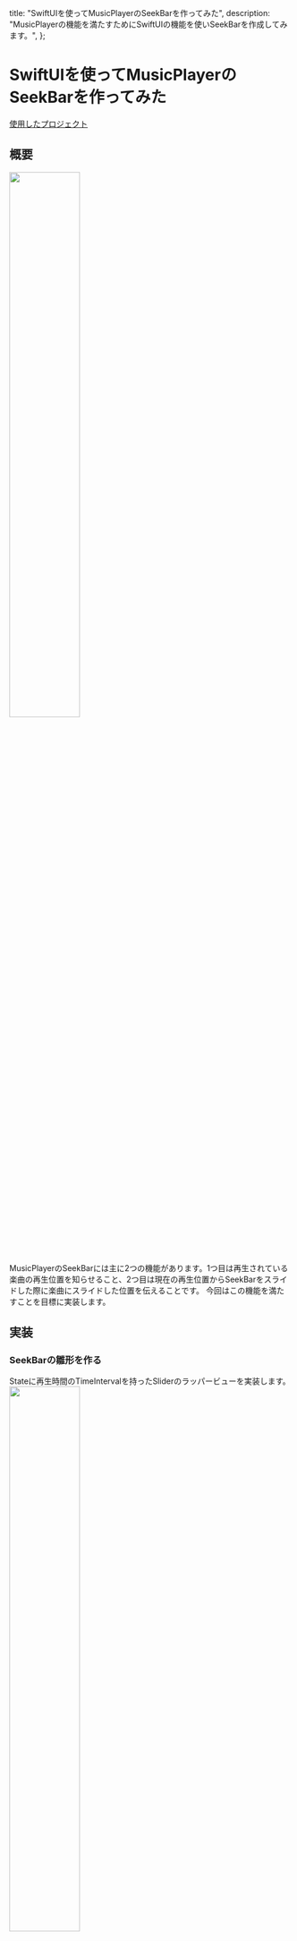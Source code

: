 
  title: "SwiftUIを使ってMusicPlayerのSeekBarを作ってみた",
  description:
    "MusicPlayerの機能を満たすためにSwiftUIの機能を使いSeekBarを作成してみます。",
};

# SwiftUIを使ってMusicPlayerのSeekBarを作ってみた

[使用したプロジェクト](https://github.com/g4zeru/AudioPlayerWithSwiftUI)

## 概要
<Image src="/20200612/image1.png" width="50%"/><br/>
MusicPlayerのSeekBarには主に2つの機能があります。1つ目は再生されている楽曲の再生位置を知らせること、2つ目は現在の再生位置からSeekBarをスライドした際に楽曲にスライドした位置を伝えることです。
今回はこの機能を満たすことを目標に実装します。

## 実装
### SeekBarの雛形を作る
Stateに再生時間のTimeIntervalを持ったSliderのラッパービューを実装します。
<Image src="/20200612/image0.png" width="50%"/><br/>
ちなみにaccentColorを指定するとSliderのleft borderがaccentColorになります。

### 現在の再生位置を表示する
現在の再生位置を知らせる方法として、ラベルで再生した秒数、終了時までのカウントダウンを表示することに加え、SliderのThumbの位置で表現することができます。

Viewの実装に入る前に便利なUtilityを用意しようと思います。MediaPlayerの再生時間などはTimeIntervalで表現されているので、CalendarにTimeIntervalをStringに変換するExtensionを用意します。

<Image src="/20200612/image2.png" width="90%"/><br/>
TimeInterval(Double)に実装しても良かったのですが、時間の加工などはCalendarに書くようにしているので今回はCalendarに実装しました。ここら辺は好みだと思います。

ではこのUtilityを使って、再生した時間、終了時までのカウントダウンを表示していきます。

SliderのInitializerにはminimumValueLabelとmaximumValueLabelが用意されており、特に左右のラベル表示位置にこだわりはないのでこちらを使用します。
Initializerに使用するMusicPlayerControllerを受け取って再生情報を使用します。
<Image src="/20200612/image3.png" width="90%"/><br/>

しかしこのままではSwiftUI側にPlayerの再生時間が変更されたことが通知されないので、最初の一回のみレンダリングされます。そこでTimerを使用してSliderに定期的にイベントを送信します。UIViewControllerを使っていた際は[Timer.scheduledTimer](https://developer.apple.com/documentation/foundation/timer/2091889-scheduledtimer)こちらを使っていましたが、SwiftUIで使用する場合は非常に面倒臭いです。そこで、SwiftUIのViewに用意されている[onReceive](https://developer.apple.com/documentation/swiftui/view/3365935-onreceive)メソッドを使用してSliderにイベントを流します。
<Image src="/20200612/image4.png" width="90%"/><br/>
1秒間隔でSliderにイベントを流すことができました。

### SeekBarをスライドさせて時にMusicPlayerControllerに伝達する

スライダーにイベントを流し込み、再生情報を表示することができました。しかしこのままでは表示はできてもユーザーから変更することはできません。そこでSeekBarにisEdittingステートを用意して変更状態を管理します。

Sliderの[InitializerにはonEditingChangedが用意されていて](https://developer.apple.com/documentation/swiftui/slider/3365403-init)編集時のハンドリングを行うことができます。
それに加て、先ほど追加したTimerのイベントにisEditingを考慮した実装に変更します。
<Image src="/20200612/image5.png" width="90%"/><br/>

以上の実装によって、ユーザーのアクションと競合しない形でSliderにイベントを流すことができました。

### まとめ

今回使用したonReceiveなどSwiftUIには便利なメソッドが数多く用意されているので、意外と簡単に実装できたので、いろいろなプロジェクトでSwiftUIを活用した実装ができないか試してみようと思います。